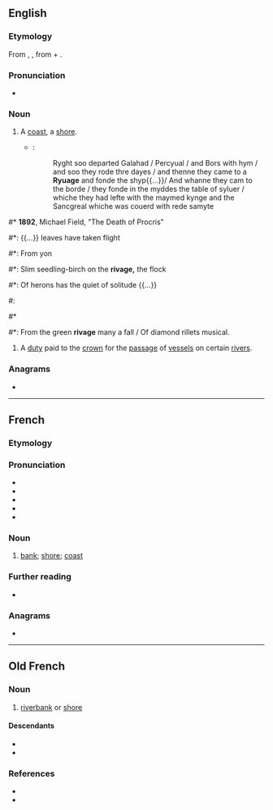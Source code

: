 ==English==

===Etymology===
From {{etyl|xno|en}} {{m|fro|rivage}}, {{etyl|frm|en}} {{m|frm|rivage}}, from {{m|fro|rive}} + {{m|fro|-age}}.

===Pronunciation===
* {{a|UK}} {{IPA|en|/ˈɹɪvɪdʒ/}}

===Noun===
{{en-noun}}

# {{lb|en|now|_|rare|poetic}} A [[coast]], a [[shore]].
#* {{RQ:Mlry MrtDrthr|19.21|2|XVII|xxj}}:
#*: Ryght soo departed Galahad / Percyual / and Bors with hym / and soo they rode thre dayes / and thenne they came to a '''Ryuage''' and fonde the shyp{{...}}/ And whanne they cam to the borde / they fonde in the myddes the table of syluer / whiche they had lefte with the maymed kynge and the Sancgreal whiche was couerd with rede samyte
<!--Prior quote:And so they rode three dayes, and than they com to a '''ryvage''' and founde the shippe whereof the tale spekith of tofore-->
#* '''1892''', Michael Field, "The Death of Procris"
#*: {{...}} leaves have taken flight
#*: From yon
#*: Slim seedling-birch on the '''rivage,''' the flock
#*: Of herons has the quiet of solitude {{...}}
#: {{rfquotek|en|Edmund Spenser}}
#* {{rfdatek|en|Alfred, Lord Tennyson|Alfred Tennyson}}
#*: From the green '''rivage''' many a fall / Of diamond rillets musical.
# {{lb|en|legal|UK|historical}} A [[duty]] paid to the [[crown]] for the [[passage]] of [[vessel]]s on certain [[river]]s.

===Anagrams===
* {{anagrams|en|a=aegirv|Argive|virgae}}

----

==French==

===Etymology===
{{suffix|fr|rive|age}}

===Pronunciation===
* {{fr-IPA}}
* {{audio|fr|LL-Q150 (fra)-DSwissK-rivage.wav|Audio}}
* {{homophones|fr|rivages}}
* {{hyphenation|fr|ri|vage}}
* {{rhymes|fr|ɑʒ}}

===Noun===
{{fr-noun|m}}

# [[bank]]; [[shore]]; [[coast]]

===Further reading===
* {{R:TLFi}}

===Anagrams===
* {{l|fr|virage}}

----

==Old French==

===Noun===
{{fro-noun|m}}

# [[riverbank]] or [[shore]]

====Descendants====
* {{desc|en|rivage|bor=1}}
* {{desc|fr|rivage}}

===References===
* {{R:Godefroy|supplement=1}}
* {{R:Anglo-Norman On-Line Hub}}